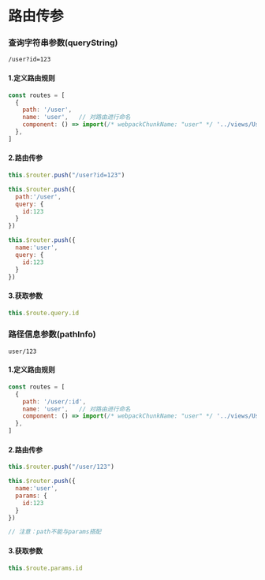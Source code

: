 # 路由传参

### 查询字符串参数(queryString)

`/user?id=123`

#### 1.定义路由规则

```jsx
const routes = [
  {
    path: '/user',
    name: 'user',	// 对路由进行命名
    component: () => import(/* webpackChunkName: "user" */ '../views/User.vue')
  },
]
```

#### 2.路由传参

```jsx
this.$router.push("/user?id=123")

this.$router.push({
  path:'/user',
  query: {
    id:123
  }
})

this.$router.push({
  name:'user',
  query: {
    id:123
  }
})
```

#### 3.获取参数

```jsx
this.$route.query.id
```





### 路径信息参数(pathInfo)

`user/123`

#### 1.定义路由规则

```jsx
const routes = [
  {
    path: '/user/:id',
    name: 'user',	// 对路由进行命名
    component: () => import(/* webpackChunkName: "user" */ '../views/User.vue')
  },
]
```

#### 2.路由传参

```jsx
this.$router.push("/user/123")

this.$router.push({
  name:'user',
  params: {
    id:123
  }
})

// 注意：path不能与params搭配
```

#### 3.获取参数

```jsx
this.$route.params.id
```


